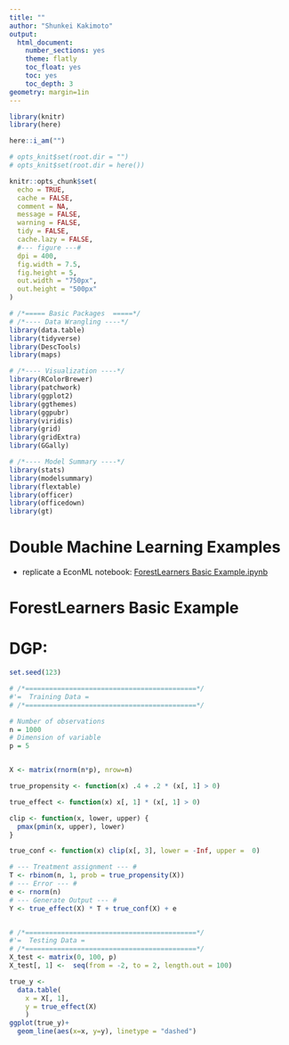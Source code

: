 ```yaml
---
title: ""
author: "Shunkei Kakimoto"
output:
  html_document:
    number_sections: yes
    theme: flatly
    toc_float: yes
    toc: yes
    toc_depth: 3
geometry: margin=1in
---
```


```r
library(knitr)
library(here)

here::i_am("")

# opts_knit$set(root.dir = "")
# opts_knit$set(root.dir = here())

knitr::opts_chunk$set(
  echo = TRUE,
  cache = FALSE,
  comment = NA,
  message = FALSE,
  warning = FALSE,
  tidy = FALSE,
  cache.lazy = FALSE,
  #--- figure ---#
  dpi = 400,
  fig.width = 7.5,
  fig.height = 5,
  out.width = "750px",
  out.height = "500px"
)

# /*===== Basic Packages  =====*/
# /*---- Data Wrangling ----*/
library(data.table)
library(tidyverse)
library(DescTools)
library(maps)

# /*---- Visualization ----*/
library(RColorBrewer)
library(patchwork)
library(ggplot2)
library(ggthemes)
library(ggpubr)
library(viridis)
library(grid)
library(gridExtra)
library(GGally)

# /*---- Model Summary ----*/
library(stats)
library(modelsummary)
library(flextable)
library(officer)
library(officedown)
library(gt)

```


# Double Machine Learning Examples
+ replicate a EconML notebook: [ForestLearners Basic Example.ipynb](https://github.com/microsoft/EconML/blob/main/notebooks/ForestLearners%20Basic%20Example.ipynb)


# ForestLearners Basic Example
# DGP: 

```r
set.seed(123)

# /*===========================================*/
#'=  Training Data =
# /*===========================================*/

# Number of observations
n = 1000
# Dimension of variable 
p = 5


X <- matrix(rnorm(n*p), nrow=n)

true_propensity <- function(x) .4 + .2 * (x[, 1] > 0)

true_effect <- function(x) x[, 1] * (x[, 1] > 0)

clip <- function(x, lower, upper) {
  pmax(pmin(x, upper), lower)
}

true_conf <- function(x) clip(x[, 3], lower = -Inf, upper =  0)

# --- Treatment assignment --- #
T <- rbinom(n, 1, prob = true_propensity(X))
# --- Error --- #
e <- rnorm(n) 
# --- Generate Output --- #
Y <- true_effect(X) * T + true_conf(X) + e


# /*===========================================*/
#'=  Testing Data =
# /*===========================================*/
X_test <- matrix(0, 100, p)
X_test[, 1] <-  seq(from = -2, to = 2, length.out = 100)


```



```r
true_y <-
  data.table(
    x = X[, 1],
    y = true_effect(X)
    )
ggplot(true_y)+
  geom_line(aes(x=x, y=y), linetype = "dashed")
```


